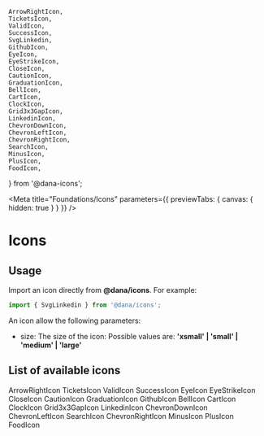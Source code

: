 
    ArrowRightIcon,
    TicketsIcon,
    ValidIcon,
    SuccessIcon,
    SvgLinkedin,
    GithubIcon,
    EyeIcon,
    EyeStrikeIcon,
    CloseIcon,
    CautionIcon,
    GraduationIcon,
    BellIcon,
    CartIcon,
    ClockIcon,
    Grid3x3GapIcon,
    LinkedinIcon,
    ChevronDownIcon,
    ChevronLeftIcon,
    ChevronRightIcon,
    SearchIcon,
    MinusIcon,
    PlusIcon,
    FoodIcon,
} from '@dana-icons';

<Meta
    title="Foundations/Icons"
    parameters={{ previewTabs: { canvas: { hidden: true } } }}
/>

# Icons

## Usage

Import an icon directly from **@dana/icons**. For example:

```typescript
import { SvgLinkedin } from '@dana/icons';
```

An icon allow the following parameters:

-   size: The size of the icon: Possible values are: **'xsmall' | 'small' | 'medium' | 'large'**

<Preview>
    <GithubIcon size="small" />
</Preview>

<Preview>
    <GithubIcon size="large" />
</Preview>

## List of available icons

<Container mt={4}>
    <Row>
        <StoryGridElement>
            <ArrowRightIcon />
            <Text size="xsm" mt={2}>
                ArrowRightIcon
            </Text>
        </StoryGridElement>
        <StoryGridElement>
            <TicketsIcon />
            <Text size="xsm" mt={2}>
                TicketsIcon
            </Text>
        </StoryGridElement>
        <StoryGridElement>
            <ValidIcon />
            <Text size="xsm" mt={2}>
                ValidIcon
            </Text>
        </StoryGridElement>
        <StoryGridElement>
            <SuccessIcon />
            <Text size="xsm" mt={2}>
                SuccessIcon
            </Text>
        </StoryGridElement>
        <StoryGridElement>
            <EyeIcon />
            <Text size="xsm" mt={2}>
                EyeIcon
            </Text>
        </StoryGridElement>
        <StoryGridElement>
            <EyeStrikeIcon />
            <Text size="xsm" mt={2}>
                EyeStrikeIcon
            </Text>
        </StoryGridElement>
        <StoryGridElement>
            <CloseIcon />
            <Text size="xsm" mt={2}>
                CloseIcon
            </Text>
        </StoryGridElement>
        <StoryGridElement>
            <CautionIcon />
            <Text size="xsm" mt={2}>
                CautionIcon
            </Text>
        </StoryGridElement>
        <StoryGridElement>
            <GraduationIcon />
            <Text size="xsm" mt={2}>
                GraduationIcon
            </Text>
        </StoryGridElement>
        <StoryGridElement>
            <GithubIcon />
            <Text size="xsm" mt={2}>
                GithubIcon
            </Text>
        </StoryGridElement>
        <StoryGridElement>
            <BellIcon />
            <Text size="xsm" mt={2}>
                BellIcon
            </Text>
        </StoryGridElement>
        <StoryGridElement>
            <CartIcon />
            <Text size="xsm" mt={2}>
                CartIcon
            </Text>
        </StoryGridElement>
        <StoryGridElement>
            <ClockIcon />
            <Text size="xsm" mt={2}>
                ClockIcon
            </Text>
        </StoryGridElement>
        <StoryGridElement>
            <Grid3x3GapIcon />
            <Text size="xsm" mt={2}>
                Grid3x3GapIcon
            </Text>
        </StoryGridElement>
        <StoryGridElement>
            <LinkedinIcon />
            <Text size="xsm" mt={2}>
                LinkedinIcon
            </Text>
        </StoryGridElement>
        <StoryGridElement>
            <ChevronDownIcon />
            <Text size="xsm" mt={2}>
                ChevronDownIcon
            </Text>
        </StoryGridElement>
        <StoryGridElement>
            <ChevronLeftIcon />
            <Text size="xsm" mt={2}>
                ChevronLeftIcon
            </Text>
        </StoryGridElement>
        <StoryGridElement>
            <SearchIcon />
            <Text size="xsm" mt={2}>
                SearchIcon
            </Text>
        </StoryGridElement>
        <StoryGridElement>
            <ChevronRightIcon />
            <Text size="xsm" mt={2}>
                ChevronRightIcon
            </Text>
        </StoryGridElement>
        <StoryGridElement>
            <MinusIcon />
            <Text size="xsm" mt={2}>
                MinusIcon
            </Text>
        </StoryGridElement>
        <StoryGridElement>
            <PlusIcon />
            <Text size="xsm" mt={2}>
                PlusIcon
            </Text>
        </StoryGridElement>
        <StoryGridElement>
            <FoodIcon />
            <Text size="xsm" mt={2}>
                FoodIcon
            </Text>
        </StoryGridElement>
    </Row>
</Container>
